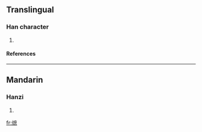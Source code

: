 ==Translingual==
===Han character===
{{Han char|rn=86|rad=火|as=11|sn=15|four=|canj=火戈廿火 (FITF)}}
# {{defn|Han|sort=火11}}
====References====
{{Han ref|kx=0680.390|dkj=19350|dj=1092.150|hdz=32229.120|uh=71AB|ud=29099}}

----
==Mandarin==
===Hanzi===
{{cmn-hanzi|pin=[[zhì]] ([[zhi4]])|wg=chih<sup>4</sup>}}
# {{defn|Mandarin}}

[[fr:熫]]